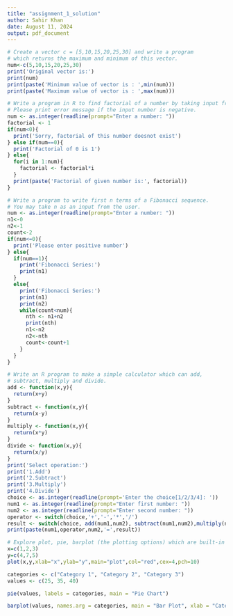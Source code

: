 ```yaml
---
title: "assignment_1_solution"
author: Sahir Khan
date: August 11, 2024
output: pdf_document
---
```


```r
# Create a vector c = [5,10,15,20,25,30] and write a program 
# which returns the maximum and minimum of this vector.
num<-c(5,10,15,20,25,30)
print('Original vector is:')
print(num)
print(paste('Minimum value of vector is : ',min(num)))
print(paste('Maximum value of vector is : ',max(num)))
```

```r
# Write a program in R to find factorial of a number by taking input from user. 
# Please print error message if the input number is negative.
num <- as.integer(readline(prompt="Enter a number: "))
factorial <- 1
if(num<0){
  print('Sorry, factorial of this number doesnot exist')
} else if(num==0){
  print('Factorial of 0 is 1')
} else{
  for(i in 1:num){
    factorial <- factorial*i
  }
  print(paste('Factorial of given number is:', factorial))
}
```

```r
# Write a program to write first n terms of a Fibonacci sequence. 
# You may take n as an input from the user.
num <- as.integer(readline(prompt="Enter a number: "))
n1<-0
n2<-1
count<-2
if(num<=0){
  print('Please enter positive number')
} else{
  if(num==1){
    print('Fibonacci Series:')
    print(n1)
  }
  else{
    print('Fibonacci Series:')
    print(n1)
    print(n2)
    while(count<num){
      nth <- n1+n2
      print(nth)
      n1<-n2
      n2<-nth
      count<-count+1
    }
  }
}
```
```r
# Write an R program to make a simple calculator which can add, 
# subtract, multiply and divide.
add <- function(x,y){
  return(x+y)
}
subtract <- function(x,y){
  return(x-y)
}
multiply <- function(x,y){
  return(x*y)
}
divide <- function(x,y){
  return(x/y)
}
print('Select operation:')
print('1.Add')
print('2.Subtract')
print('3.Multiply')
print('4.Divide')
choice <- as.integer(readline(prompt='Enter the choice[1/2/3/4]: '))
num1 <- as.integer(readline(prompt="Enter first number: "))
num2 <- as.integer(readline(prompt="Enter second number: "))
operator <- switch(choice,'+','-','*','/')
result <- switch(choice, add(num1,num2), subtract(num1,num2),multiply(num1,num2),divide(num1,num2))
print(paste(num1,operator,num2,'=',result))
```

```r
# Explore plot, pie, barplot (the plotting options) which are built-in functions in R.
x=c(1,2,3)
y=c(4,7,5)
plot(x,y,xlab="x",ylab="y",main="plot",col="red",cex=4,pch=10)

categories <- c("Category 1", "Category 2", "Category 3")
values <- c(25, 35, 40)

pie(values, labels = categories, main = "Pie Chart")

barplot(values, names.arg = categories, main = "Bar Plot", xlab = "Categories", ylab = "Values")
```

